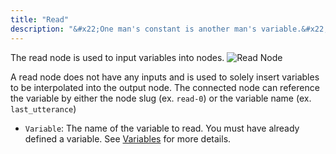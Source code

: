 ```yaml
---
title: "Read"
description: "&#x22;One man's constant is another man's variable.&#x22; &#x2014;Alan Perlis"
---
```


The read node is used to input variables into nodes.
![Read Node](/images/read-node.png)

A read node does not have any inputs and is used to solely insert variables to be interpolated into the output node.
The connected node can reference the variable by either the node slug (ex. `read-0`) or the variable name (ex. `last_utterance`)

- `Variable`: The name of the variable to read. You must have already defined a variable. See [Variables](/designer/variables) for more details.
